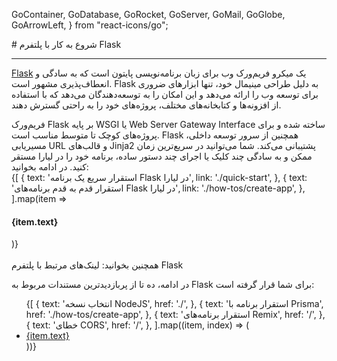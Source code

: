 
  GoContainer,
  GoDatabase,
  GoRocket,
  GoServer,
  GoMail,
  GoGlobe,
  GoArrowLeft,
} from "react-icons/go";

<Layout>
# شروع به کار با پلتفرم Flask
<hr className="mb-2" />

<a href="https://flask.palletsprojects.com/en/3.0.x/" className="blue-link">Flask</a> یک میکرو فریم‌ورک وب برای زبان برنامه‌نویسی پایتون است که به سادگی و انعطاف‌پذیری مشهور است. Flask به دلیل طراحی مینیمال خود، تنها ابزارهای ضروری برای توسعه وب را ارائه می‌دهد و این امکان را به توسعه‌دهندگان می‌دهد که با استفاده از افزونه‌ها و کتابخانه‌های مختلف، پروژه‌های خود را به راحتی گسترش دهند.

<div className="h-2" />
فریم‌ورک Flask بر پایه WSGI یا Web Server Gateway Interface ساخته شده و برای پروژه‌های کوچک تا متوسط مناسب است. Flask همچنین از سرور توسعه داخلی، مسیریابی URL و قالب‌های Jinja2 پشتیبانی می‌کند.
شما می‌توانید در سریع‌ترین زمان ممکن و به سادگی چند کلیک یا اجرای چند دستور ساده، برنامه خود را در لیارا مستقر کنید. در ادامه بخوانید:

<br />

<div className="grid grid-cols-2 gap-4">
            {[
    {
      text: 'استقرار سریع یک برنامه Flask در لیارا',
      link: './quick-start',
    },
    {
      text: 'استقرار قدم به قدم برنامه‌های Flask در لیارا',
      link: './how-tos/create-app',
    },
  ].map(item =>
              <Link href={item.link}>
                <Card className="flex cursor-pointer w-full items-center justify-between">
                  <div className="flex items-center gap-3">
                    <h4>
                      {item.text}
                    </h4>
                  </div>
                  <GoArrowLeft className="ml-1" />
                </Card>
              </Link>
            )}
          </div>

<br />

<Alert variant="success">
همچنین بخوانید:
<Link href='./related-links' className="blue-link">
 لینک‌های مرتبط با پلتفرم Flask
</Link>
</Alert>
<br />

در ادامه، ده تا از پربازدیدترین مستندات مربوط به Flask برای شما قرار گرفته است:

<ul className="pr-4">
  {[
    {
      text: 'انتخاب نسخه NodeJS',
      href: './',
    },
    {
      text: 'استقرار برنامه با Prisma',
      href: './how-tos/create-app',
    },
    {
      text: 'استقرار برنامه‌های Remix',
      href: '/',
    },
    {
      text: 'خطای CORS',
      href: '/',
    },
  ].map((item, index) => (
    <li
      key={index}
      style={{
        listStyle: "persian",
        textDecoration: "underline",
        textDecorationColor: "#9ca3af"
      }}
    >
      <a
        className="flex w-[max-content] items-center gap-2 text-[18px] mt-4"
        href={item.href}
      >
        {item.text}
        <GoArrowLeft className="ml-2 text-[15px] text-[gray]" />
      </a>
    </li>
  ))}
</ul>

</Layout>